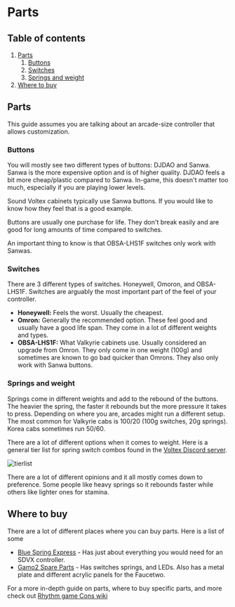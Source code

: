 
# Parts

## Table of contents
1. [Parts](/controllers/parts#parts)
    1. [Buttons](/controllers/parts#buttons)
    2. [Switches](/controllers/parts#switches)
    3. [Springs and weight](/controllers/parts#springs-and-weight)
2. [Where to buy](/controllers/parts#where-to-buy)


## Parts
<Callout>
  This guide assumes you are talking about an arcade-size controller that allows customization.
</Callout>

### Buttons
You will mostly see two different types of buttons: DJDAO and Sanwa. Sanwa is
the more expensive option and is of higher quality. DJDAO feels a bit more
cheap/plastic compared to Sanwa. In-game, this doesn't matter too much,
especially if you are playing lower levels.

Sound Voltex cabinets typically use Sanwa buttons. If you would like to know how they feel that is a good example. 

Buttons are usually one purchase for life. They don't break easily and are good for long amounts of time compared to switches. 

An important thing to know is that OBSA-LHS1F switches only work with Sanwas. 

### Switches
There are 3 different types of switches. Honeywell, Omoron, and OBSA-LHS1F. Switches are arguably the most important part of the feel of your controller.

- **Honeywell:** Feels the worst. Usually the cheapest. 
- **Omron:** Generally the recommended option. These feel good and usually have a good life span. They come in a lot of different weights and types.
- **OBSA-LHS1F:** What Valkyrie cabinets use. Usually considered an upgrade from Omron. They only come in one weight (100g) and sometimes are known to go bad quicker than Omrons. They also only work with Sanwa buttons.

### Springs and weight 
Springs come in different weights and add to the rebound of the buttons. The
heavier the spring, the faster it rebounds but the more pressure it takes to
press. Depending on where you are, arcades might run a different setup. The most
common for Valkyrie cabs is 100/20 (100g switches, 20g springs). Korea cabs sometimes run 50/60.

There are a lot of different options when it comes to weight. Here is a general tier list for spring switch combos found in the [Voltex Discord server](https://discord.com/invite/sdvx).

![tierlist](/controllers/tierlist.png)

There are a lot of different opinions and it all mostly comes down to preference. Some people like heavy springs so it rebounds faster while others like lighter ones for stamina. 

## Where to buy
There are a lot of different places where you can buy parts. Here is a list of some

- [Blue Spring Express](https://bluespringexpress.net/en-us) - Has just about everything you would need for an SDVX controller.
- [Gamo2 Spare Parts](https://www.gamo2.com/en/index.php?dispatch=categories.view&category_id=255) - Has switches springs, and LEDs. Also has a metal plate and different acrylic panels for the Faucetwo.


For a more in-depth guide on parts, where to buy specific parts, and more check out [Rhythm game Cons wiki](https://rhythm-cons.wiki/)